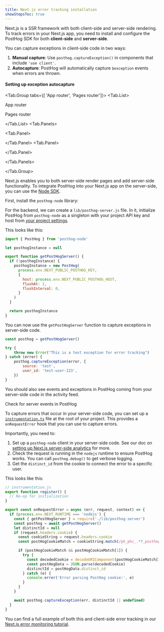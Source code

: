 ```yaml
---
title: Next.js error tracking installation
showStepsToc: true
---
```




Next.js is a SSR framework with both client-side and server-side rendering. To track errors in your Next.js app, you need to install and configure the PostHog SDK for both **client-side** and **server-side**.

<Steps>

  <Step title="Install PostHog SDK client-side" badge="required">

  <NextJSInstall />

  </Step>

<Step title="Capture client-side exceptions" badge="required">

  You can capture exceptions in client-side code in two ways:

  1. **Manual capture**: Use `posthog.captureException()` in components that include `'use client'`.
  2. **Autocapture**: PostHog will automatically capture `$exception` events when errors are thrown.

  #### Setting up exception autocapture

  <JSWebErrorTracking />

  <Tab.Group tabs={[
  'App router',
  'Pages router']}>
  <Tab.List>

  <Tab>App router</Tab>

<Tab>Pages router</Tab>

</Tab.List>
<Tab.Panels>

  <Tab.Panel>

  <AppRouterErrorTracking />

  </Tab.Panel>
<Tab.Panel>

  <PagesRouterErrorTracking />

  </Tab.Panel>

</Tab.Panels>

</Tab.Group>

</Step>

<StepVerifyErrorTracking />

<Step title="Installing PostHog SDK for server-side" subtitle="Your goal in this step: Install the PostHog Node.js SDK for server-side error tracking." badge="required">

  Next.js enables you to both server-side render pages and add server-side functionality. To integrate PostHog into your Next.js app on the server-side, you can use the [Node SDK](/docs/libraries/node).

  First, install the `posthog-node` library:

  <InstallNodePackageManagers />

  For the backend, we can create a `lib/posthog-server.js` file. In it, initialize PostHog from `posthog-node` as a singleton with your project API key and host from [your project settings](https://app.posthog.com/settings/project).

  This looks like this:

```js file=lib/posthog-server.js
import { PostHog } from 'posthog-node'

let posthogInstance = null

export function getPostHogServer() {
  if (!posthogInstance) {
    posthogInstance = new PostHog(
      process.env.NEXT_PUBLIC_POSTHOG_KEY,
      {
        host: process.env.NEXT_PUBLIC_POSTHOG_HOST,
        flushAt: 1,
        flushInterval: 0,
      }
    )
  }

  return posthogInstance
}
```

  You can now use the `getPostHogServer` function to capture exceptions in server-side code.

```js
const posthog = getPostHogServer()

try {
    throw new Error("This is a test exception for error tracking")
} catch (error) {
    posthog.captureException(error, {
        source: 'test',
        user_id: 'test-user-123',
    })
}
```

  </Step>

<Step checkpoint title="Verify server-side exceptions" subtitle="Confirm capture is working server-side">

  You should also see events and exceptions in PostHog coming from your server-side code in the activity feed.

  <CallToAction className="my-2" size="sm" type="secondary" to="https://app.posthog.com/activity/explore" external={true}>
  Check for server events in PostHog
  </CallToAction>

</Step>

<Step title="Capturing server-side exceptions" subtitle="Your goal in this step: Capture your first server-side exception event." badge="required">

  To capture errors that occur in your server-side code, you can set up a [`instrumentation.ts`](https://nextjs.org/docs/app/building-your-application/optimizing/instrumentation) file at the root of your project. This provides a `onRequestError` hook that you can use to capture errors.

  Importantly, you need to:

  1. Set up a `posthog-node` client in your server-side code. See our doc on [setting up Next.js server-side analytics](/docs/libraries/next-js#server-side-analytics) for more.
  2. Check the request is running in the `nodejs` runtime to ensure PostHog works. You can call `posthog.debug()` to get verbose logging.
  3. Get the `distinct_id` from the cookie to connect the error to a specific user.

  This looks like this:

```js
// instrumentation.js
export function register() {
  // No-op for initialization
}

export const onRequestError = async (err, request, context) => {
  if (process.env.NEXT_RUNTIME === 'nodejs') {
    const { getPostHogServer } = require('./lib/posthog-server')
    const posthog = await getPostHogServer()
    let distinctId = null
    if (request.headers.cookie) {
      const cookieString = request.headers.cookie
      const postHogCookieMatch = cookieString.match(/ph_phc_.*?_posthog=([^;]+)/)

      if (postHogCookieMatch && postHogCookieMatch[1]) {
        try {
          const decodedCookie = decodeURIComponent(postHogCookieMatch[1])
          const postHogData = JSON.parse(decodedCookie)
          distinctId = postHogData.distinct_id
        } catch (e) {
          console.error('Error parsing PostHog cookie:', e)
        }
      }
    }

    await posthog.captureException(err, distinctId || undefined)
  }
}
```

  You can find a full example of both this and client-side error tracking in our [Next.js error monitoring tutorial](/tutorials/nextjs-error-monitoring).

  </Step>

<Step title="Upload source maps" badge="required">

  <StepUploadSourceMaps urlPath="nextjs" framework="Next.js" />

  </Step>

</Steps>